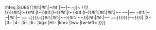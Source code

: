 <includeonly>{{{{{|safesubst:}}}#ifeq:{{subst:substcheck}}|SUBST|{{{{{|safesubst:}}}#if:{{{2|}}}{{{4|}}}|{{{{{|safesubst:}}}#if:{{{4|}}}|{{{4|}}}~{{{{{|safesubst:}}}#if:{{{2|}}}|~{{{2|}}}~|~ ~}}~ ! !|{{{2|}}}! !}}}}{{{1|}}}{{{{{|safesubst:}}}#if:{{{O1|}}}|!~{{{O1|}}}}}{{{{{|safesubst:}}}#if:{{{O12|}}}|!~{{{O12|}}}}}{{{{{|safesubst:}}}#if:{{{O13|}}}|!~{{{O13|}}}}}{{{{{|safesubst:}}}#if:{{{O14|}}}|!~{{{O14|}}}}}{{{{{|safesubst:}}}#if:{{{O15|}}}|!~{{{O15|}}}}}{{{{{|safesubst:}}}#if:{{{3|}}}{{{5|}}}{{{6|}}}|{{{{{|safesubst:}}}#if:{{{5|}}}{{{6|}}}|{{{{{|safesubst:}}}#if:{{{3|}}}|~~ ~~{{{3|}}}|~~ ~{{{{{|safesubst:}}}#if:{{{5|}}}|~ ~|{{{{{|safesubst:}}}#if:{{{6|}}}|~ ~~ ~}}}}~}}{{{{{|safesubst:}}}#if:{{{5|}}}|{{{{{|safesubst:}}}#if:{{{3|}}}|~~}}{{{5|}}}{{{{{|safesubst:}}}#if:{{{6|}}}|~~{{{6|}}}}}|{{{{{|safesubst:}}}#if:{{{6|}}}|{{{{{|safesubst:}}}#if:{{{3|}}}|~~ ~~}}{{{6|}}}}}}}|~~{{{3|}}}}}}}|{{BSrow-2
|1={{BS-overlap|border={{{border|}}}|{{{PX|{{BSpx}}}}}|{{{1|}}}|{{{O1|}}}|{{{O12|}}}|{{{O13|}}}|{{{O14|}}}|{{{O15|}}}|link={{{L1|file:}}}|alt={{{alt1|#default}}}}}
|2={{{2|}}}
|3={{{3|}}}
|4={{{4|}}}
|5={{{5|}}}
|6={{{6|}}}
|bg={{{bg|}}}
|HI={{{HI|}}}
|km={{{km|}}}
|tw={{{tw|}}}
|tw-left={{{tw-left|}}}
}}}}</includeonly><noinclude>{{doc}}</noinclude>